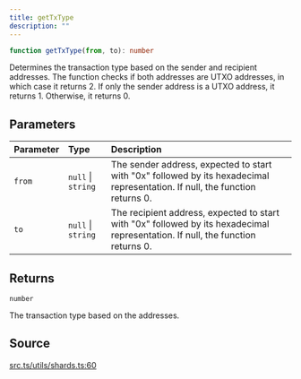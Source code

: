```yaml
---
title: getTxType
description: ""
---
```


```ts
function getTxType(from, to): number
```

Determines the transaction type based on the sender and recipient addresses. The function
 checks if both addresses are UTXO addresses, in which case it returns 2. If only the sender
 address is a UTXO address, it returns 1. Otherwise, it returns 0.

## Parameters

| Parameter | Type | Description |
| :------ | :------ | :------ |
| `from` | `null` \| `string` | The sender address, expected to start with "0x" followed by its hexadecimal representation. If null, the function returns 0. |
| `to` | `null` \| `string` | The recipient address, expected to start with "0x" followed by its hexadecimal representation. If null, the function returns 0. |

## Returns

`number`

The transaction type based on the addresses.

## Source

[src.ts/utils/shards.ts:60](https://github.com/dominant-strategies/quais-6.js/blob/3f482dd134064d41657ff7dc9ba8162f741c9c83/src.ts/utils/shards.ts#L60)
